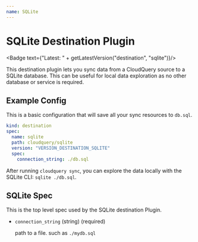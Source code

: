 ```yaml
---
name: SQLite
---
```

# SQLite Destination Plugin


<Badge text={"Latest: " + getLatestVersion("destination", "sqlite")}/>

This destination plugin lets you sync data from a CloudQuery source to a SQLite database. This can be useful for local data exploration as no other database or service is required.

## Example Config

This is a basic configuration that will save all your sync resources to `db.sql`.

```yaml
kind: destination
spec:
  name: sqlite
  path: cloudquery/sqlite
  version: "VERSION_DESTINATION_SQLITE"
  spec:
    connection_string: ./db.sql
```

After running `cloudquery sync`, you can explore the data locally with the SQLite CLI: `sqlite ./db.sql`.

## SQLite Spec

This is the top level spec used by the SQLite destination Plugin.

- `connection_string` (string) (required)

  path to a file. such as `./mydb.sql`